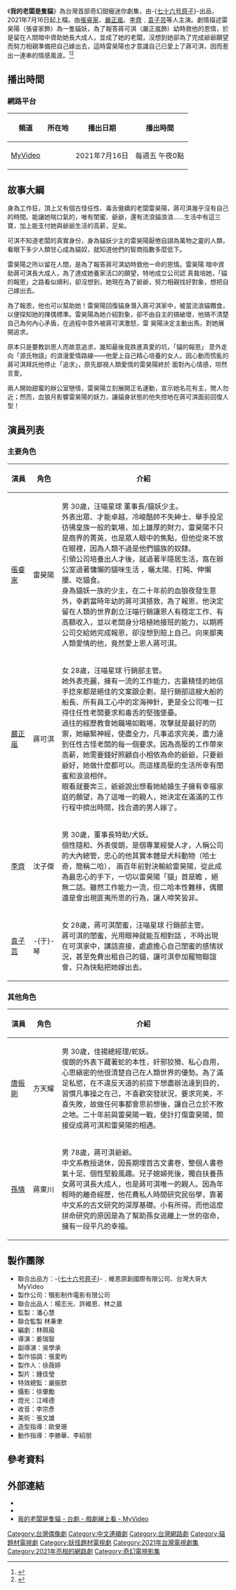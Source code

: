 {{Infobox Television
| bgcolor              = #bfc900
| show_name            = 我的老闆是隻貓
| original_name        = Meow Meow Boss
| show_name_2          = 
| image                = Meow_Meow_Boss.png
| genre                = [[都會|都會]]、[[愛情|愛情]]、[[奇幻|奇幻]]、[[動物|動物]]、[[喜劇|喜劇]]
| writer               = 林珮瑜
| director             = [[姜瑞智|姜瑞智]]
| starring             = {{Plainlist}}
*[[張睿家|張睿家]]
*[[嚴正嵐|嚴正嵐]]
*[[李齊_(小提琴家)|李齊]]
*[[袁子芸|袁子芸]]
| theme_music_composer = 
| voices               = 
| opentheme            = 
| slogan               = 
| country              = {{TWN}}
| language             = [[中華民國國語|國語]]
| producer             = 
| location             = {{TWN}}
| num_episodes         = 7
| runtime              = 15分鐘
| company              = 犢影制作電影有限公司 
| channel              = [[台灣大哥大#數位內容服務|MyVideo]]
| picture_format       = [[OTT服务|OTT]]
| first_run            = {{TWN}}
| aired                = 2021年7月16日
| related              = 
| website              = 
| 出品人               = 楊志光
| 监制                 = 潘心慧
| distributor          = {{Plainlist}}
*七十六号原子
*維恩原創國際有限公司
}}
《'''我的老闆是隻貓'''》為台灣首部奇幻甜寵迷你劇集，由-{[[七十六号原子|七十六号原子]]}-出品，2021年7月16日起上檔。由[[張睿家|張睿家]]、[[嚴正嵐|嚴正嵐]]、[[李齊_(小提琴家)|李齊]]﹑[[袁子芸|袁子芸]]等人主演。劇情描述雷昊陽（張睿家飾）為一隻貓妖，為了報答蔣可淇（嚴正嵐飾）幼時救他的恩情，於是留在人間暗中資助她長大成人，並成了她的老闆，沒想到她卻為了完成爺爺願望而努力相親準備把自己嫁出去，這時雷昊陽也才意識自己已愛上了蔣可淇，因而惹出一連串的情感風波。<ref>{{cite news | url = https://star.ettoday.net/news/1780163 | title = 貓妖長大報恩「卻愛上救命恩人」！《我的老闆是隻貓》劇情神展開 | publisher = ETtoday星光雲 | date = 2020-08-08 | accessdate = 2020-10-22 | archive-date = 2020-10-26 | archive-url = https://web.archive.org/web/20201026221326/https://star.ettoday.net/news/1780163 | dead-url = no }}</ref><ref>{{cite news | url = https://stars.udn.com/star/story/10091/4766590 | title = 張睿家當「貓妖」 奪親親 抓4愛貓關房12小時做特訓 | publisher = 聯合報 | date = 2020-08-08 | accessdate = 2020-10-22 | archive-date = 2020-10-26 | archive-url = https://web.archive.org/web/20201026113811/https://stars.udn.com/star/story/10091/4766590 | dead-url = no }}</ref>

==播出時間==
{{Note24hUTC+8}}

=== 網路平台 ===
{| class="wikitable" style="text-align:center"
|-
!頻道||所在地||播出日期||播出時間
|-
|[[台灣大哥大#數位內容服務|MyVideo]]||{{TWN}}||2021年7月16日||每週五 午夜0點
|}

== 故事大綱 ==
身為工作狂，頂上又有個古怪任性、毒舌傲嬌的老闆雷昊陽，蔣可淇幾乎沒有自己的時間。能讓她喘口氣的，唯有閨蜜、爺爺，還有流浪貓浪浪......生活中有這三寶，加上能支付她與爺爺生活的高薪，足矣。

可淇不知道老闆的真實身份，身為貓妖少主的雷昊陽厭倦自詡為萬物之靈的人類，看眼下多少人類甘心成為貓奴，就知道他們的智商指數多麼低下。

雷昊陽之所以留在人間，是為了報答蔣可淇幼時救他一命的恩情。雷昊陽 暗中資助蔣可淇長大成人，為了達成她養家活口的願望，特地成立公司認 真栽培她，「貓的報恩」之路看似順利，卻沒想到，她現在為了爺爺，努力相親找好對象，想把自己嫁出去。

為了報恩，他也可以幫助她！雷昊陽回復貓身潛入蔣可淇家中，被當流浪貓餵食，以便探知她的擇偶標準。雷昊陽為她介紹對象，卻不由自主的搞破壞，他搞不清楚自己為何內心矛盾，在過程中意外被蔣可淇激怒，雷 昊陽決定主動出馬，對她展開追求。

原本只是要教訓恩人而故意追求，誰知最後竟跌進真愛的坑，「貓的報恩」 意外走向「源氏物語」的浪漫愛情路線——他愛上自己精心培養的女人。因心動而慌亂的蔣可淇拜託他停止「追求」，原先鄙視人類愛情的雷昊陽終於 面對內心情感，坦然言愛。

兩人開始甜蜜的辦公室戀情，雷昊陽立刻展開正名運動，宣示她名花有主，閒人勿近；然而，血狼月影響雷昊陽的妖力，讓貓身狀態的他失控地在蔣可淇面前回復人型！

== 演員列表 ==
=== 主要角色 ===
{| class="wikitable" style="width:73%;text-align:center"
! width=10%|演員
! width=13%|角色
! 介紹
|-
|[[張睿家|張睿家]]||雷昊陽||align=left|男 30歲，汪喵星球 董事長/貓妖少主。<br>外表出眾、才能卓越，冷峻酷帥不失紳士、舉手投足彷彿皇族一般的氣場，加上雄厚的財力，雷昊陽不只是商界的菁英，也是眾人眼中的焦點，但他從來不放在眼裡，因為人類不過是他們貓族的奴隸。<br>引領公司培養出人才後，就過著半隱居生活，窩在辦公室過著慵懶的貓咪生活 ，曬太陽、打盹、伸懶腰、吃貓食。<br>身為貓妖一族的少主，在二十年前的血狼夜發生意外，幸虧當時年幼的蔣可淇搭救，為了報恩，他決定留在人類的世界創立汪喵行銷讓恩人有穩定工作、有高額收入，並以老闆身分培植她接班的能力，以期將公司交給她完成報恩，卻沒想到賠上自己。向來鄙夷人類愛情的他，竟然愛上恩人蔣可淇。
|-
|[[嚴正嵐|嚴正嵐]]||蔣可淇||align=left|女 28歲，汪喵星球 行銷部主管。<br>她外表亮麗，擁有一流的工作能力，古靈精怪的她信手捻來都是絕佳的文案跟企劃，是行銷部這艘大船的船長、所有員工心中的定海神針，更是全公司唯一扛得住任性老闆要求和毒舌的堅強堡壘。<br>過往的經歷教會她職場如戰場，攻擊就是最好的防禦，她繃緊神經，使盡全力，凡事追求完美，盡力達到任性古怪老闆的每一個要求。因為高壓的工作帶來高薪，她需要錢好照顧自小相依為命的爺爺，只要爺爺好，她做什麼都可以。而這樣高壓的生活所幸有閨蜜和浪浪相伴。<br>眼看就要奔三，爺爺說出想看她結婚生子擁有幸福家庭的願望，為了這唯一的親人，她決定在滿滿的工作行程中擠出時間，找合適的男人嫁了。
|-
|[[李齊_(小提琴家)|李齊]]||沈子傑||align=left|男 30歲，董事長特助/犬妖。<br>個性隨和、外表俊朗，是個專業經營人才，人稱公司的大內總管，忠心的他其實本體是犬科動物（哈士奇，簡稱二哈）， 兩百年前對決輸給雷昊陽，從此成為最忠心的手下，一切以雷昊陽「貓」首是瞻 ，絕無二話。雖然工作能力一流，但二哈本性難移，偶爾還是會出現匪夷所思的行為，讓人啼笑皆非。
|-
|[[袁子芸|袁子芸]]||-{于}-琴||align=left|女 28歲，蔣可淇閨蜜，汪喵星球 行銷部主管。<br>蔣可淇的閨蜜，光用眼神就能互相對話 ，不時出現在可淇家中，講話直接，處處擔心自己閨蜜的感情狀況，甚至免費出租自己的貓，讓可淇參加寵物聯誼會，只為快點把她嫁出去。
|}

=== 其他角色 ===
{| class="wikitable" style="width:80%;text-align:center"
! width=10%|演員
! width=13%|角色
! 介紹
|-
|[[唐振剛|唐振剛]]||方天耀||align=left|男 30歲，佳揚總經理/蛇妖。<br>俊朗的外表下藏著蛇的本性，奸邪狡猾、私心自用，心思縝密的他很清楚自己在人類世界的優勢。為了滿足私慾，在不違反天道的前提下想盡辦法達到目的，習慣凡事操之在己，不喜歡突發狀況，要求完美，不喜失敗，故做任何事都會思前想後，讓自己立於不敗之地。二十年前與雷昊陽一戰，使計打傷雷昊陽，間接促成蔣可淇和雷昊陽的相遇。
|-
|[[孫情|孫情]]||蔣東川||align=left|男 78歲，蔣可淇爺爺。<br>中文系教授退休，因長期埋首古文書卷，整個人書卷氣十足、個性堅毅風趣。兒子媳婦死後，獨自扶養孫女蔣可淇長大成人，也是蔣可淇唯一的親人。因為年輕時的離奇經歷，他花費私人時間研究民俗學，靠著中文系的古文研究的深厚基礎。小有所得。而他這麼拼命研究的原因是為了幫助孫女逃離上一世的宿命，擁有一段平凡的幸福。
|}

== 製作團隊 ==
*聯合出品方：-{[[七十六号原子|七十六号原子]]}-﹑維恩原創國際有限公司、台灣大哥大 MyVideo
*製作公司：犢影制作電影有限公司
*聯合出品人：楊志光、許維恩、林之晨
*監製：潘心慧
*聯合監製 林秉聿
*編劇：林珮瑜
*導演：姜瑞智
*副導演：吳學承
*製作協調：張愛昀
*製作人：徐薇婷
*製片：鍾佳瑩
*特效總監：嚴振欽
*攝影：徐肇勵
*燈光：江峰德
*收音：李宗彥
*美術：張文雄
*造型指導：歐旻珊
*動作指導：李勝華、李紹朋

== 參考資料 ==
{{Reflist}}

== 外部連結 ==
*{{facebook|meowmeowboss76}}
*{{instagram|meowmeowboss76}}
*[https://www.myvideo.net.tw/details/3/16494 我的老闆是隻貓 - 台劇 - 戲劇線上看 - MyVideo] {{Wayback|url=https://www.myvideo.net.tw/details/3/16494 |date=20210712043744 }} 

{{七十六号原子自製節目列表}}
{{MyVideo自製節目}}
[[Category:台灣偶像劇|Category:台灣偶像劇]]
[[Category:中文連續劇|Category:中文連續劇]]
[[Category:台灣網路劇|Category:台灣網路劇]]
[[Category:貓題材電視劇|Category:貓題材電視劇]]
[[Category:妖怪題材電視劇|Category:妖怪題材電視劇]]
[[Category:2021年台灣電視劇集|Category:2021年台灣電視劇集]]
[[Category:2021年亮相的網路劇|Category:2021年亮相的網路劇]]
[[Category:奇幻電視影集|Category:奇幻電視影集]]